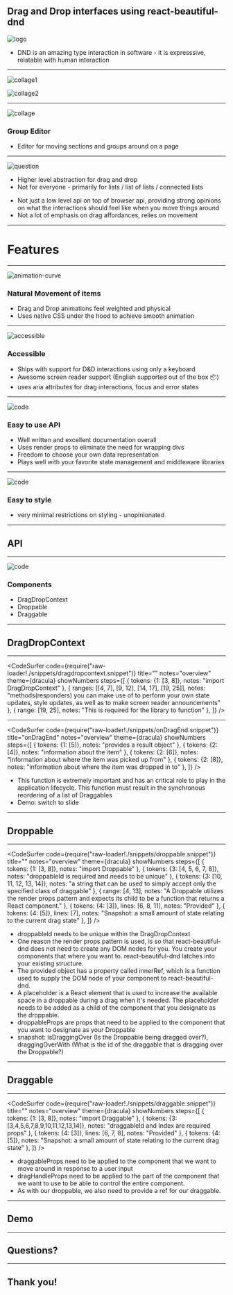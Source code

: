



<Head>
  <title>DDC Hackers!</title>
</Head>

## Drag and Drop interfaces using react-beautiful-dnd
![logo](./images/rbdnd-logo.png)

<Notes>
  <ul>
    <li>DND is an amazing type interaction in software - it is expresssive, relatable with human interaction</li>
  </ul>
</Notes>

---


![collage1](./images/collage1.png)

![collage2](./images/collage2.png)

---


![collage](./images/cmsc-editor.png)

### Group Editor
<ul style={{ listStyle: 'none'}}>
  <li>Editor for moving sections and groups around on a page</li>
</ul>

---


![question](./images/question.png)

<ul>
  <li>Higher level abstraction for drag and drop</li>
  <li>Not for everyone - primarily for lists / list of lists / connected lists </li>
</ul>


<Notes>
  <ul>
    <li>Not just a low level api on top of browser api,  providing strong opinions on what the interactions should feel like when you move things around</li>
    <li> Not a lot of emphasis on drag affordances, relies on movement</li>
  </ul>
</Notes>

---

# Features

---


![animation-curve](./images/dnd-ease-in-out-small.png)

### Natural Movement of items
<ul style={{padding: "50px"}}>
    <li>Drag and Drop animations feel weighted and physical</li>
    <li>Uses native CSS under the hood to achieve smooth animation</li>
</ul>

---


![accessible](./images/accessibility.png)

### Accessible
<ul style={{padding: "50px"}}>
    <li>Ships with support for D&D interactions using only a keyboard</li>
    <li>Awesome screen reader support (English supported out of the box 📦)</li>
    <li>uses aria attributes for drag interactions, focus and error states</li>
</ul>

---


![code](./images/react.png)

### Easy to use API
<ul style={{padding: "50px"}}>
    <li>Well written and excellent documentation overall</li>
    <li>Uses render props to eliminate the need for wrapping divs</li>
    <li>Freedom to choose your own data representation</li>
    <li>Plays well with your favorite state management and middleware libraries</li>
</ul>

---



![code](./images/styling.gif)

### Easy to style
<ul style={{padding: "50px"}}>
  <li>very minimal restrictions on styling - unopinionated </li>
</ul>

---
## API

---



![code](./images/api.gif)

### Components
<ul style={{padding: "50px", listStyle: 'none'}}>
  <Appear>
    <li>DragDropContext</li>
    <li>Droppable</li>
    <li>Draggable</li>
  </Appear>
</ul>

---

## DragDropContext

---

<CodeSurfer
  code={require("raw-loader!./snippets/dragdropcontext.snippet")}
  title="<DragDropContext>"
  notes="overview"
  theme={dracula}
  showNumbers
  steps={[
    { tokens: {1: [3, 8]}, notes: "import DragDropContext" },
    { ranges: [[4, 7], [9, 12], [14, 17], [19, 25]], notes: "methods(responders) you can make use of to perform your own state updates, style updates, as well as to make screen reader announcements" },
    { range: [19, 25], notes: "This is required for the library to function" },
  ]}
/>

---

<CodeSurfer
  code={require("raw-loader!./snippets/onDragEnd.snippet")}
  title="onDragEnd"
  notes="overview"
  theme={dracula}
  showNumbers
  steps={[
    { tokens: {1: [5]}, notes: "provides a result object" },
    { tokens: {2: [4]}, notes: "information about the item" },
    { tokens: {2: [6]}, notes: "information about where the item was picked up from" },
    { tokens: {2: [8]}, notes: "information about where the item was dropped in to" },
  ]}
/>

<Notes>
  <ul>
    <li>This function is extremely important and has an critical role to play in the application lifecycle. This function must result in the synchronous reordering of a list of Draggables</li>
    <li>Demo: switch to slide</li>
  </ul>
</Notes>

---

## Droppable

---

<CodeSurfer
  code={require("raw-loader!./snippets/droppable.snippet")}
  title="<Droppable>"
  notes="overview"
  theme={dracula}
  showNumbers
  steps={[
    { tokens: {1: [3, 8]}, notes: "import Droppable" },
    { tokens: {3: [4, 5, 6, 7, 8]}, notes: "droppableId is required and needs to be unique" },
    { tokens: {3: [10, 11, 12, 13, 14]}, notes: "a string that can be used to simply accept only the specified class of draggable" },
    { range: [4, 13], notes: "A Droppable utilizes the render props pattern and expects its child to be a function that returns a React component." },
    { tokens: {4: [3]}, lines: [6, 8, 11], notes: "Provided" },
    { tokens: {4: [5]}, lines: [7], notes: "Snapshot:  a small amount of state relating to the current drag state" },
  ]}
/>

<Notes>
  <ul>
    <li>droppableId needs to be unique within the DragDropContext</li>
    <li>One reason the render props pattern is used, is so that react-beautiful-dnd does not need to create any DOM nodes for you. You create your components that where you want to. react-beautiful-dnd latches into your existing structure.</li>
    <li>The provided object has a property called innerRef, which is a function used to supply the DOM node of your component to react-beautiful-dnd.</li>
    <li>A placeholder is a React element that is used to increase the available space in a droppable during a drag when it's needed. The placeholder needs to be added as a child of the component that you designate as the droppable.</li>
    <li>droppableProps are props that need to be applied to the component that you want to designate as your Droppable</li>
    <li>snapshot: isDraggingOver (Is the Droppable being dragged over?), draggingOverWith (What is the id of the draggable that is dragging over the Droppable?)</li>
  </ul>
</Notes>

---

## Draggable

---

<CodeSurfer
  code={require("raw-loader!./snippets/draggable.snippet")}
  title="<Draggable>"
  notes="overview"
  theme={dracula}
  showNumbers
  steps={[
    { tokens: {1: [3, 8]}, notes: "import Draggable" },
    { tokens: {3: [3,4,5,6,7,8,9,10,11,12,13,14]}, notes: "draggableId and Index are required props" },
    { tokens: {4: [3]}, lines: [6, 7, 8], notes: "Provided" },
    { tokens: {4: [5]}, notes: "Snapshot:  a small amount of state relating to the current drag state" },
  ]}
/>

<Notes>
  <ul>
    <li>draggableProps need to be applied to the component that we want to move around in response to a user input</li>
    <li>dragHandleProps need to be applied to the part of the component that we want to use to be able to control the entire component.</li>
    <li>As with our droppable, we also need to provide a ref for our draggable.</li>
  </ul>
</Notes>

---

## Demo

---

## Questions? 

---

## Thank you!
